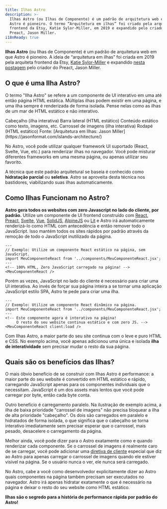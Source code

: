```yaml
---
title: Ilhas Astro
description: >-
  Ilhas Astro (ou Ilhas de Componente) é um padrão de arquitetura web em que
  Astro é pioneiro. O termo “Arquitetura em ilhas” foi criado pela arquiteta
  frontend da Etsy, Katie Sylor-Miller, em 2019 e expandido pelo criador do
  Preact, Jason Miller.
i18nReady: true
---
```




**Ilhas Astro** (ou Ilhas de Componente) é um padrão de arquitetura web em que Astro é pioneiro. A ideia de “arquitetura em ilhas” foi criada em 2019 pela arquiteta frontend da Etsy, [Katie Sylor-Miller](https://twitter.com/ksylor) e expandido [nesta postagem](https://jasonformat.com/islands-architecture/) pelo criador do Preact, Jason Miller.

## O que é uma Ilha Astro?

O termo "Ilha Astro" se refere a um componente de UI interativo em uma até então página HTML estática. Múltiplas ilhas podem existir em uma página, e uma ilha sempre é renderizada de forma isolada. Pense nelas como as ilhas de um mar de HTML estático e não interativo.

<IslandsDiagram>
    <Fragment slot="headerApp">Cabeçalho (ilha interativa)</Fragment>
    <Fragment slot="sidebarApp">Barra lateral (HTML estático)</Fragment>
    <Fragment slot="main">
        Conteúdo estático como texto, imagens, etc.
    </Fragment>
    <Fragment slot="carouselApp">Carrossel de imagens (ilha interativa)</Fragment>
    <Fragment slot="footer">Rodapé (HTML estático)</Fragment>
    <Fragment slot="source">Fonte: [Arquitetura em Ilhas: Jason Miller](https://jasonformat.com/islands-architecture/)</Fragment>
</IslandsDiagram>

No Astro, você pode utilizar qualquer framework UI suportado (React, Svelte, Vue, etc.) para renderizar ilhas no navegador. Você pode misturar diferentes frameworks em uma mesma página, ou apenas utilizar seu favorito.

A técnica que este padrão arquitetural se baseia é conhecido como **hidratação parcial** ou **seletiva**. Astro se aproveita desta técnica nos bastidores, viabilizando suas ilhas automaticamente.

## Como Ilhas Funcionam no Astro?

**Astro gera todos os websites com zero Javascript no lado do cliente, por padrão.** Utilize um componente de UI frontend construído com [React](https://reactjs.org/), [Preact](https://preactjs.com/), [Svelte](https://svelte.dev/), [Vue](https://vuejs.org/), [SolidJS](https://www.solidjs.com/), [AlpineJS](https://alpinejs.dev/) ou [Lit](https://lit.dev/) e Astro irá automaticamente renderizá-lo como HTML com antecedência e então remover todo o JavaScript. Isso mantém todos os sites rápidos por padrão através da remoção de todo o JavaScript inutilizado da página. 

```astro title="src/pages/index.astro"
---
// Exemplo: Utilize um componente React estático na página, sem JavaScript.
import MeuComponenteReact from '../components/MeuComponenteReact.jsx';
---
<!-- 100% HTML, Zero JavaScript carregado na página! -->
<MeuComponenteReact />
```

Porém as vezes, JavaScript no lado do cliente é necessário para criar uma UI interativa. Ao invés de forçar sua página inteira a se tornar uma aplicação JavaScript estilo SPA, Astro te pede para criar uma ilha.

```astro title="src/pages/index.astro" ins="client:load"
---
// Exemplo: Utilize um componente React dinâmico na página.
import MeuComponenteReact from '../components/MeuComponenteReact.jsx';
---
<!-- Este componente agora é interativo na página! 
     O resto do seu website continua estático e com zero JS. -->
<MeuComponenteReact client:load />
```

Com Ilhas Astro, a maior parte do seu site continua com o leve e puro HTML e CSS. No exemplo acima, você apenas adicionou uma única e isolada **ilha de interatividade** sem precisar mudar o resto da sua página.

## Quais são os benefícios das Ilhas?

O mais óbvio benefício de se construir com Ilhas Astro é performance: a maior parte do seu website é convertido em HTML estático e rápido, carregando JavaScript apenas para os componentes individuais que o necessitam. JavaScript é um dos assets mais lentos que você pode carregar por byte, então cada byte conta.

Outro benefício é carregamento paralelo. Na ilustração de exemplo acima, a ilha de baixa prioridade "carrossel de imagens" não precisa bloquear a ilha de alta prioridade "cabeçalho". Os dois são carregados em paralelo e hidratados de forma isolada, o que significa que o cabeçalho se torna interativo imediatamente sem precisar esperar que o carrossel, mais pesado, desacelere o carregamento da página.

Melhor ainda, você pode dizer para o Astro exatamente como e quando renderizar cada componente. Se o carrossel de imagens é realmente caro de se carregar, você pode adicionar uma [diretiva de cliente](/pt-br/reference/directives-reference/#diretivas-de-cliente) especial que diz ao Astro para apenas carregar o carrossel de imagens quando ele estiver visível na página. Se o usuário nunca o ver, ele nunca será carregado.

No Astro, cabe a você como desenvolvedor explicitamente dizer ao Astro quais componentes na página também precisam ser executados no navegador. Astro irá apenas hidratar exatamente o que é necessário na página e deixar o resto do seu website como HTML estático.

**Ilhas são o segredo para a história de performance rápida por padrão do Astro!**
